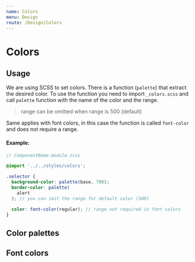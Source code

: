 ```yaml
---
name: Colors
menu: Design
route: /Design/Colors
---
```



# Colors

## Usage

We are using SCSS to set colors. There is a function (`palette`) that extract the desired color. To use the function you need to import
`_colors.scss` and call `palette` function with the name of the color and the range.

> range can be omitted when range is 500 (default)

Same applies with font colors, in this case the function is called `font-color` and does not require a range.

#### Example:

```scss
// ComponentName.module.scss

@import '../../styles/colors';

.selector {
  background-color: palette(base, 700);
  border-color: palette(
    alert
  ); // you can imit the range for default color (500)

  color: font-color(regular); // range not required in font colors
}
```

## Color palettes

<div
  style={{
    display: 'flex',
    justifyContent: 'space-between',
    margin: '0 50px',
    flexWrap: 'wrap',
  }}
>
  <Colors color="base" />
  <Colors color="lowlight" />
  <Colors color="feedback" />
  <Colors color="highlight" />
  <Colors color="success" />
  <Colors color="alert" />
  <Colors color="error" />
  <Colors color="vader" />
  <Colors color="starred" />
</div>

## Font colors

<FontColor color="light" />
<FontColor color="highlight" />
<FontColor color="lowlight" />
<FontColor color="disabled" />
<FontColor color="regular" />
<FontColor color="grey" />
<FontColor color="dark" />
